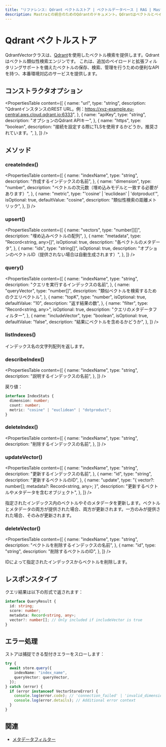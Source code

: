 ---
title: "リファレンス: Qdrant ベクトルストア | ベクトルデータベース | RAG | Mastra ドキュメント"
description: Mastraとの統合のためのQdrantのドキュメント。Qdrantはベクトルとペイロードを管理するためのベクトル類似性検索エンジンです。
---

# Qdrant ベクトルストア

QdrantVectorクラスは、[Qdrant](https://qdrant.tech/)を使用したベクトル検索を提供します。Qdrantはベクトル類似性検索エンジンです。
これは、追加のペイロードと拡張フィルタリングサポートを備えたベクトルの保存、検索、管理を行うための便利なAPIを持つ、本番環境対応のサービスを提供します。

## コンストラクタオプション

<PropertiesTable
  content={[
    {
      name: "url",
      type: "string",
      description:
        "QdrantインスタンスのREST URL。例：https://xyz-example.eu-central.aws.cloud.qdrant.io:6333",
    },
    {
      name: "apiKey",
      type: "string",
      description: "オプションのQdrant APIキー",
    },
    {
      name: "https",
      type: "boolean",
      description:
        "接続を設定する際にTLSを使用するかどうか。推奨されています。",
    },
  ]}
/>

## メソッド

### createIndex()

<PropertiesTable
  content={[
    {
      name: "indexName",
      type: "string",
      description: "作成するインデックスの名前",
    },
    {
      name: "dimension",
      type: "number",
      description: "ベクトルの次元数（埋め込みモデルと一致する必要があります）",
    },
    {
      name: "metric",
      type: "'cosine' | 'euclidean' | 'dotproduct'",
      isOptional: true,
      defaultValue: "cosine",
      description: "類似性検索の距離メトリック",
    },
  ]}
/>

### upsert()

<PropertiesTable
  content={[
    {
      name: "vectors",
      type: "number[][]",
      description: "埋め込みベクトルの配列",
    },
    {
      name: "metadata",
      type: "Record<string, any>[]",
      isOptional: true,
      description: "各ベクトルのメタデータ",
    },
    {
      name: "ids",
      type: "string[]",
      isOptional: true,
      description:
        "オプションのベクトルID（提供されない場合は自動生成されます）",
    },
  ]}
/>

### query()

<PropertiesTable
  content={[
    {
      name: "indexName",
      type: "string",
      description: "クエリを実行するインデックスの名前",
    },
    {
      name: "queryVector",
      type: "number[]",
      description: "類似ベクトルを検索するためのクエリベクトル",
    },
    {
      name: "topK",
      type: "number",
      isOptional: true,
      defaultValue: "10",
      description: "返す結果の数",
    },
    {
      name: "filter",
      type: "Record<string, any>",
      isOptional: true,
      description: "クエリのメタデータフィルター",
    },
    {
      name: "includeVector",
      type: "boolean",
      isOptional: true,
      defaultValue: "false",
      description: "結果にベクトルを含めるかどうか",
    },
  ]}
/>

### listIndexes()

インデックス名の文字列配列を返します。

### describeIndex()

<PropertiesTable
  content={[
    {
      name: "indexName",
      type: "string",
      description: "説明するインデックスの名前",
    },
  ]}
/>

戻り値：

```typescript copy
interface IndexStats {
  dimension: number;
  count: number;
  metric: "cosine" | "euclidean" | "dotproduct";
}
```

### deleteIndex()

<PropertiesTable
  content={[
    {
      name: "indexName",
      type: "string",
      description: "削除するインデックスの名前",
    },
  ]}
/>

### updateVector()

<PropertiesTable
  content={[
    {
      name: "indexName",
      type: "string",
      description: "更新するインデックスの名前",
    },
    {
      name: "id",
      type: "string",
      description: "更新するベクトルのID",
    },
    {
      name: "update",
      type: "{ vector?: number[]; metadata?: Record<string, any>; }",
      description: "更新するベクトルやメタデータを含むオブジェクト",
    },
  ]}
/>

指定されたインデックス内のベクトルやそのメタデータを更新します。ベクトルとメタデータの両方が提供された場合、両方が更新されます。一方のみが提供された場合、そのみが更新されます。

### deleteVector()

<PropertiesTable
  content={[
    {
      name: "indexName",
      type: "string",
      description: "ベクトルを削除するインデックスの名前",
    },
    {
      name: "id",
      type: "string",
      description: "削除するベクトルのID",
    },
  ]}
/>

IDによって指定されたインデックスからベクトルを削除します。

## レスポンスタイプ

クエリ結果は以下の形式で返されます：

```typescript copy
interface QueryResult {
  id: string;
  score: number;
  metadata: Record<string, any>;
  vector?: number[]; // Only included if includeVector is true
}
```

## エラー処理

ストアは捕捉できる型付きエラーをスローします：

```typescript copy
try {
  await store.query({
    indexName: "index_name",
    queryVector: queryVector,
  });
} catch (error) {
  if (error instanceof VectorStoreError) {
    console.log(error.code); // 'connection_failed' | 'invalid_dimension' | etc
    console.log(error.details); // Additional error context
  }
}
```

## 関連

- [メタデータフィルター](./metadata-filters)
